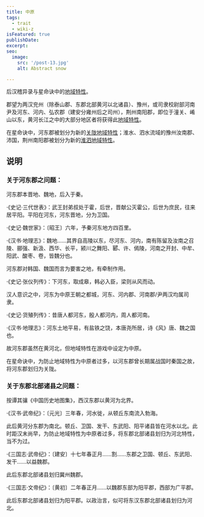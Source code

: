 ```yaml
---
title: 中原
tags:
  - trait
  - wiki-z
isFeatured: true
publishDate: 
excerpt: 
seo:
  image:
    src: '/post-13.jpg'
    alt: Abstract snow

---
```



后汉稽异录与星命诀中的<a href='../trait_00_regional'>地域特性</a>。

郡望为两汉兖州（除泰山郡、东郡北部黄河以北诸县）、豫州，或司隶校尉部河南尹及河东、河内、弘农郡（建安分雍州后之司州），荆州南阳郡，即位于潼关、崤山以东，黄河长江之中的大部分地区者将获得此<a href='../trait_00_regional'>地域特性</a>。

在星命诀中，河东郡被划分为新的<a href='../trait_guanzhong'>关陇</a><a href='../trait_00_regional'>地域特性</a>；淮水、泗水流域的豫州汝南郡、沛国，荆州南阳郡被划分为新的<a href='../trait_huaisi'>淮泗</a><a href='../trait_00_regional'>地域特性</a>。

<h2  class='section-title'>说明</h2>

### 关于河东郡之问题：

河东郡本晋地、魏地，后入于秦。

·《史记·三代世表》：武王封弟叔处于霍，后世，晋献公灭霍公，后世为庶民，往来居平阳。平阳在河东，河东晋地，分为卫国。

·《史记·魏世家》：〔昭王〕六年，予秦河东地方四百里。

·《汉书·地理志》：魏地……其界自高陵以东，尽河东、河内，南有陈留及汝南之召陵、郦强、新汲、西华、长平，颍川之舞阳、郾、许、傿陵，河南之开封、中牟、阳武、酸枣、卷，皆魏分也。

河东郡对韩国、魏国而言为要害之地，有牵制作用。

·《史记·张仪列传》：下河东，取成皋，韩必入臣，梁则从风而动。

汉人意识之中，河东为中原王朝之都城，河东、河内郡、河南郡/尹两汉均属司隶。

·《史记·货殖列传》：昔唐人都河东，殷人都河内，周人都河南。

·《汉书·地理志》：河东土地平易，有盐铁之饶，本唐尧所居，诗《风》唐、魏之国也。

故河东郡虽然在黄河北，但地域特性在游戏中设定为中原。

在星命诀中，为防止地域特性为中原者过多，以河东郡曾长期属战国时秦国之故，将河东郡划归为关陇。

### 关于东郡北部诸县之问题：

按谭其骧《中国历史地图集》，西汉东郡以黄河为北界。

·《汉书·武帝纪》：〔元光〕三年春，河水徙，从顿丘东南流入勃海。

此后黄河分东郡为南北。顿丘、卫国、发干、东武阳、阳平诸县皆在河水以北。此时距汉末尚早，为防止地域特性为中原者过多，将东郡北部诸县划归为河北特性，当不为过。

·《三国志·武帝纪》：〔建安〕十七年春正月……割……东郡之卫国、顿丘、东武阳、发干……以益魏郡。

此后东郡北部诸县划归冀州魏郡。

·《三国志·文帝纪》：〔黄初〕二年春正月……以魏郡东部为阳平郡，西部为广平郡。

此后东郡北部诸县划归为阳平郡。以政治言，似可将东汉东郡北部诸县划归为河北。